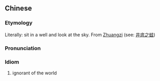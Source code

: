 {{also|坐井观天}}
==Chinese==
{{zh-forms|s=坐井观天}}

===Etymology===
Literally: sit in a well and look at the sky. From [[w:Zhuangzi|Zhuangzi]] (see: [[井底之蛙]])

===Pronunciation===
{{zh-pron
|m=zuòjǐngguāntiān
|c=zo6 zeng2 gun1 tin1
|cat=id
}}

===Idiom===
{{zh-idiom}}

# ignorant of the world